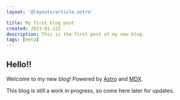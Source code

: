 ```yaml
---
layout: '@layouts/article.astro'

title: My first blog post
created: 2023-01-12Z
description: This is the first post of my new blog.
tags: [meta]
---
```


## Hello!!

Welcome to my new blog! Powered by [Astro][astro] and [MDX][mdx].

This blog is still a work in progress, so come here later for updates.

[astro]: https://astro.build 'Astro'
[mdx]: https://mdxjs.com 'MDX'
